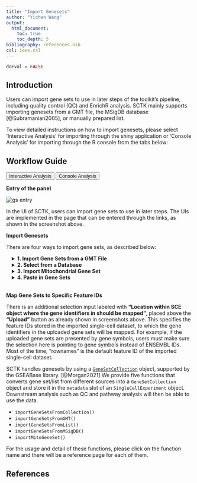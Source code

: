 ```yaml
---
title: "Import Genesets"
author: "Yichen Wang"
output:
  html_document:
    toc: true
    toc_depth: 5
bibliography: references.bib
csl: ieee.csl
---
```


```r
doEval = FALSE
```

````{=html}
<head>
<meta name="viewport" content="width=device-width, initial-scale=1">
</head>
<body>
````

## Introduction

Users can import gene sets to use in later steps of the toolkit's pipeline, including quality control (QC) and EnrichR analysis. SCTK mainly supports importing genesets from a GMT file, the MSigDB database [@Subramanian2005], or manually prepared list. 

To view detailed instructions on how to import genesets, please select 'Interactive Analysis' for importing through the shiny application or 'Console Analysis' for importing through the R console from the tabs below: <br>

## Workflow Guide

````{=html}
<div class="tab">
  <button class="tablinks" onclick="openTab(event, 'interactive')" id="ia-button">Interactive Analysis</button>
  <button class="tablinks" onclick="openTab(event, 'console')" id="console-button">Console Analysis</button>
</div>

<div id="interactive" class="tabcontent">
````

**Entry of the panel**

![gs entry](ui_screenshots/import/import_ui_gs_entry.png)\

In the UI of SCTK, users can import gene sets to use in later steps. The UIs are implemented in the page that can be entered through the links, as shown in the screenshot above.  

**Import Genesets**

There are four ways to import gene sets, as described below:  

````{=html}
 <style>
div.offset { background-color:inherit ; border-radius: 5px; margin-left: 15px;}
</style>
<div class = "offset">
<details>
  <summary><b>1. Import Gene Sets from a GMT File</b></summary>
````  

The first option is to upload the GMT file detailing a gene set. For this option, users must provide a GMT file through the file input **"Choose GMT File"**; a text collection name at **"Collection Name"**. If the collection name entered already exists in current session, the gene set from the GMT file will be added to that collection. Otherwise, a new collection with the given name will be created. Finally, users must click **"Upload"** to finish the procedure.  

![gmt](ui_screenshots/import/import_ui_gs_gmt.png)\

````{=html}
</details>
<details>
  <summary><b>2. Select from a Database</b></summary>
````

SCTK also has a database of gene sets that users can choose from. For this option, the user must simply select the gene sets they would like to upload and click **"Upload"**. A brief description of each gene set is provided in the checklist.  

![db](ui_screenshots/import/import_ui_gs_db.png)\

````{=html}
</details>
<details>
  <summary><b>3. Import Mitochondrial Gene Set</b></summary>
````

SCTK has built-in curated mitochondrial gene sets for human and mouse, and these gene sets can be used in quality control (QC) to filter out the potentially apoptotic or lysing cells. Users have to choose the **Species** that matches to the uploaded dataset. Users also need to have the prior knowledge of the **ID Type** used to identify the features in the dataset. SCTK supports using gene symbols, Entrez IDs, Ensembl IDs and Ensembl transcript IDs. Users need to choose the one that matches to the dataset.  

![mt](ui_screenshots/import/import_ui_gs_mt.png)\

````{=html}
</details>
<details>
  <summary><b>4. Paste in Gene Sets</b></summary>
````

Users also have the option to paste their gene set into a text box. In order to do so, the user must paste their gene set into the provided text box and then provide a collection name to create a new collection. If there are already gene sets imported, the user can choose an existing collection to add their pasted gene set into. Then the user must click "Upload."

![paste](ui_screenshots/import/import_ui_gs_paste.png)\

````{=html}
</details>
</div>
<br>
````

**Map Gene Sets to Specific Feature IDs**

There is an additional selection input labeled with **"Location within SCE object where the gene identifiers in should be mapped"**, placed above the **"Upload"** button as already shown in screenshots above. This specifies the feature IDs stored in the imported single-cell dataset, to which the gene identifiers in the uploaded gene sets will be mapped. For example, if the uploaded gene sets are presented by gene symbols, users must make sure the selection here is pointing to gene symbols instead of ENSEMBL IDs. Most of the time, "rownames" is the default feature ID of the imported single-cell dataset.  

````{=html}
</div>

<div id="console" class="tabcontent">
````

SCTK handles genesets by using a [`GeneSetCollection`](https://rdrr.io/bioc/GSEABase/man/GeneSetCollection-class.html) object, supported by the GSEABase library. [@Morgan2021] We provide five functions that converts gene set/list from different sources into a `GeneSetCollection` object and store it in the `metadata` slot of an `SingleCellExperiment` object. Downstream analysis such as QC and pathway analysis will then be able to use the data.  

- `importGeneSetsFromCollection()`
- `importGeneSetsFromGMT()`
- `importGeneSetsFromList()`
- `importGeneSetsFromMSigDB()`
- `importMitoGeneSet()`

For the usage and detail of these functions, please click on the function name and there will be a reference page for each of them.  

````{=html} 
</div>
<script>
document.getElementById("ia-button").click();
</script>
</body>
````

## References
